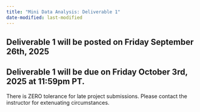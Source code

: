 ```yaml
---
title: "Mini Data Analysis: Deliverable 1"
date-modified: last-modified
---
```


## Deliverable 1 will be posted on Friday September 26th, 2025
## Deliverable 1 will be due on Friday October 3rd, 2025 at 11:59pm PT.

There is ZERO tolerance for late project submissions. Please contact the instructor for extenuating circumstances. 
